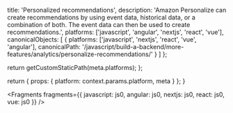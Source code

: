 
  title: 'Personalized recommendations',
  description:
    'Amazon Personalize can create recommendations by using event data, historical data, or a combination of both. The event data can then be used to create recommendations.',
  platforms: ['javascript', 'angular', 'nextjs', 'react', 'vue'],
  canonicalObjects: [
    {
      platforms: ['javascript', 'nextjs', 'react', 'vue', 'angular'],
      canonicalPath:
        '/javascript/build-a-backend/more-features/analytics/personalize-recommendations/'
    }
  ]
};

  return getCustomStaticPath(meta.platforms);
};

  return {
    props: {
      platform: context.params.platform,
      meta
    }
  };
}


<Fragments
  fragments={{
    javascript: js0,
    angular: js0,
    nextjs: js0,
    react: js0,
    vue: js0
  }}
/>
